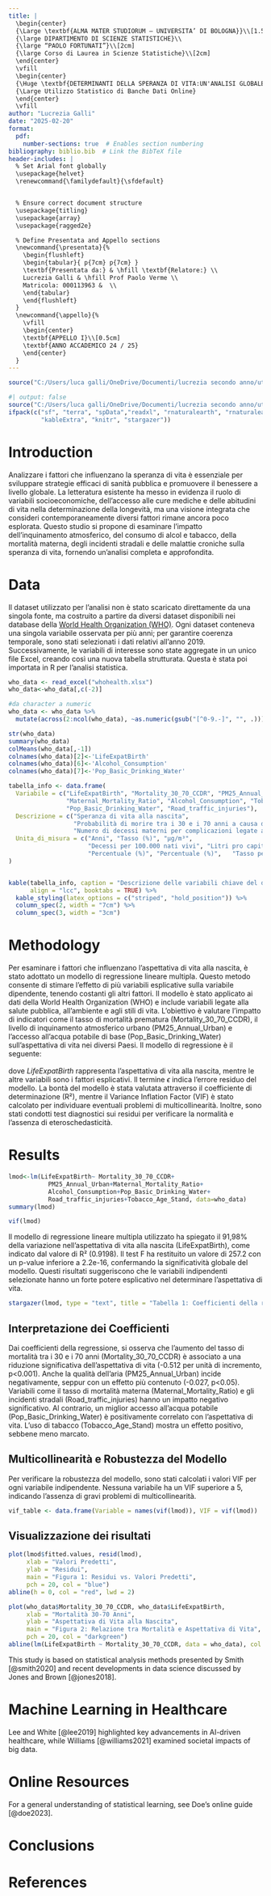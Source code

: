 ```yaml
---
title: |
  \begin{center}
  {\Large \textbf{ALMA MATER STUDIORUM – UNIVERSITA’ DI BOLOGNA}}\\[1.5cm]
  {\large DIPARTIMENTO DI SCIENZE STATISTICHE}\\
  {\large “PAOLO FORTUNATI”}\\[2cm]
  {\large Corso di Laurea in Scienze Statistiche}\\[2cm]
  \end{center}
  \vfill
  \begin{center}
  {\Huge \textbf{DETERMINANTI DELLA SPERANZA DI VITA:UN'ANALISI GLOBALE DEGLI EFFETTI DI INQUINAMENTO, ABITUDINI DI CONSUMO E CONDIZIONI SANITARIE}}\\[0.25cm]
  {\Large Utilizzo Statistico di Banche Dati Online}
  \end{center}
  \vfill
author: "Lucrezia Galli"
date: "2025-02-20"
format: 
  pdf:
    number-sections: true  # Enables section numbering
bibliography: biblio.bib  # Link the BibTeX file
header-includes: |
  % Set Arial font globally
  \usepackage{helvet}  
  \renewcommand{\familydefault}{\sfdefault}  


  % Ensure correct document structure
  \usepackage{titling}
  \usepackage{array}
  \usepackage{ragged2e}

  % Define Presentata and Appello sections
  \newcommand{\presentata}{%
    \begin{flushleft}
    \begin{tabular}{ p{7cm} p{7cm} }
    \textbf{Presentata da:} & \hfill \textbf{Relatore:} \\
    Lucrezia Galli & \hfill Prof Paolo Verme \\
    Matricola: 000113963 &  \\
    \end{tabular}
    \end{flushleft}
  }
  \newcommand{\appello}{%
    \vfill
    \begin{center}
    \textbf{APPELLO I}\\[0.5cm]
    \textbf{ANNO ACCADEMICO 24 / 25}
    \end{center}
  }
---
```




```r
source("C:/Users/luca galli/OneDrive/Documenti/lucrezia secondo anno/utilizzo banche dati/pacchetti.R")
```
 

```r
#| output: false
source("C:/Users/luca galli/OneDrive/Documenti/lucrezia secondo anno/utilizzo banche dati/pacchetti.R")
ifpack(c("sf", "terra", "spData","readxl", "rnaturalearth", "rnaturalearthdata", "tmap", "wbstats", "tidyverse", "devtools", "httr", "Statamarkdown", "reticulate", "ggplot2", "dplyr", "viridis", "geometry", "jsonlite", "WDI", "worldbank", "countrycode", "corrplot","tidyverse", "tidyr","countrycode", "writexl", "car", "psych",
         "kableExtra", "knitr", "stargazer"))

```


\presentata

\appello

\newpage  

\fontsize{12pt}{14pt} \selectfont  

# Introduction

Analizzare i fattori che influenzano la speranza di vita è essenziale per sviluppare strategie efficaci di sanità pubblica e promuovere il benessere a livello globale. La letteratura esistente ha messo in evidenza il ruolo di variabili socioeconomiche, dell’accesso alle cure mediche e delle abitudini di vita nella determinazione della longevità, ma una visione integrata che consideri contemporaneamente diversi fattori rimane ancora poco esplorata. Questo studio si propone di esaminare l’impatto dell’inquinamento atmosferico, del consumo di alcol e tabacco, della mortalità materna, degli incidenti stradali e delle malattie croniche sulla speranza di vita, fornendo un’analisi completa e approfondita.

# Data
Il dataset utilizzato per l'analisi non è stato scaricato direttamente da una singola fonte, ma costruito a partire da diversi dataset disponibili nei database della [World Health Organization (WHO)](https://apps.who.int/gho/data/node.main.1?lang=en).  Ogni dataset conteneva una singola variabile osservata per più anni; per garantire coerenza temporale, sono stati selezionati i dati relativi all'anno 2019. Successivamente, le variabili di interesse sono state aggregate in un unico file Excel, creando così una nuova tabella strutturata. Questa è stata poi importata in R per l'analisi statistica.

```r
who_data <- read_excel("whohealth.xlsx")
who_data<-who_data[,c(-2)]

#da character a numeric
who_data <- who_data %>%
  mutate(across(2:ncol(who_data), ~as.numeric(gsub("[^0-9.-]", "", .))))

str(who_data)
summary(who_data)
colMeans(who_data[,-1])
colnames(who_data)[2]<-'LifeExpatBirth'
colnames(who_data)[6]<-'Alcohol_Consumption'
colnames(who_data)[7]<-'Pop_Basic_Drinking_Water'
```

```r
tabella_info <- data.frame(
  Variabile = c("LifeExpatBirth", "Mortality_30_70_CCDR", "PM25_Annual_Urban", 
                "Maternal_Mortality_Ratio", "Alcohol_Consumption", "Tobacco_Age_Stand",
                "Pop_Basic_Drinking_Water", "Road_traffic_injuries"),
  Descrizione = c("Speranza di vita alla nascita", 
                  "Probabilità di morire tra i 30 e i 70 anni a causa di malattie croniche","Concentrazione media annua di particolato fine (PM2.5) nell’aria delle aree urbane", 
                  "Numero di decessi materni per complicazioni legate alla gravidanza o al parto", "Quantità media annua di alcol consumata dalla popolazione di età superiore ai 15 anni","Percentuale della popolazione che fa uso di prodotti a base di tabacco","Percentuale della popolazione con accesso a servizi idrici di base", "Tasso di mortalità dovuto a incidenti stradali"),
  Unita_di_misura = c("Anni", "Tasso (%)", "µg/m³", 
                      "Decessi per 100.000 nati vivi", "Litri pro capite", 
                      "Percentuale (%)", "Percentuale (%)",   "Tasso per 100.000 abitanti")
)


kable(tabella_info, caption = "Descrizione delle variabili chiave del dataset", 
      align = "lcc", booktabs = TRUE) %>%
  kable_styling(latex_options = c("striped", "hold_position")) %>%
  column_spec(2, width = "7cm") %>%
  column_spec(3, width = "3cm")


```
# Methodology
Per esaminare i fattori che influenzano l'aspettativa di vita alla nascita, è stato adottato un modello di regressione lineare multipla. Questo metodo consente di stimare l'effetto di più variabili esplicative sulla variabile dipendente, tenendo costanti gli altri fattori. Il modello è stato applicato ai dati della World Health Organization (WHO) e include variabili legate alla salute pubblica, all'ambiente e agli stili di vita. L'obiettivo è valutare l'impatto di indicatori come il tasso di mortalità prematura (Mortality_30_70_CCDR), il livello di inquinamento atmosferico urbano (PM25_Annual_Urban) e l'accesso all'acqua potabile di base (Pop_Basic_Drinking_Water) sull'aspettativa di vita nei diversi Paesi.
Il modello di regressione è il seguente:
\
\resizebox{\textwidth}{!}{$
LifeExp = \beta_0 + \beta_1 \cdot Mort3070 + \beta_2 \cdot PM25 + 
\beta_3 \cdot MatMort + \beta_4 \cdot AlcCons + 
\beta_5 \cdot DrinkWater + \beta_6 \cdot RoadInj + 
\beta_7 \cdot TobUse + \epsilon
$}
\
dove *LifeExpatBirth* rappresenta l'aspettativa di vita alla nascita, mentre le altre variabili sono i fattori esplicativi. Il termine *ϵ* indica l'errore residuo del modello. La bontà del modello è stata valutata attraverso il coefficiente di determinazione (R²), mentre il Variance Inflation Factor (VIF) è stato calcolato per individuare eventuali problemi di multicollinearità. Inoltre, sono stati condotti test diagnostici sui residui per verificare la normalità e l’assenza di eteroschedasticità.

# Results
```r
lmod<-lm(LifeExpatBirth~ Mortality_30_70_CCDR+
           PM25_Annual_Urban+Maternal_Mortality_Ratio+
           Alcohol_Consumption+Pop_Basic_Drinking_Water+
           Road_traffic_injuries+Tobacco_Age_Stand, data=who_data)
summary(lmod)
```


```r
vif(lmod)
```
Il modello di regressione lineare multipla utilizzato ha spiegato il 91,98% della variazione nell'aspettativa di vita alla nascita (LifeExpatBirth), come indicato dal valore di R² (0.9198). Il test F ha restituito un valore di 257.2 con un p-value inferiore a 2.2e-16, confermando la significatività globale del modello. Questi risultati suggeriscono che le variabili indipendenti selezionate hanno un forte potere esplicativo nel determinare l’aspettativa di vita.
```r
stargazer(lmod, type = "text", title = "Tabella 1: Coefficienti della regressione", digits = 3)
```

## Interpretazione dei Coefficienti

Dai coefficienti della regressione, si osserva che l’aumento del tasso di mortalità tra i 30 e i 70 anni (Mortality_30_70_CCDR) è associato a una riduzione significativa dell’aspettativa di vita (-0.512 per unità di incremento, p<0.001). Anche la qualità dell’aria (PM25_Annual_Urban) incide negativamente, seppur con un effetto più contenuto (-0.027, p<0.05). Variabili come il tasso di mortalità materna (Maternal_Mortality_Ratio) e gli incidenti stradali (Road_traffic_injuries) hanno un impatto negativo significativo. Al contrario, un miglior accesso all’acqua potabile (Pop_Basic_Drinking_Water) è positivamente correlato con l’aspettativa di vita. L’uso di tabacco (Tobacco_Age_Stand) mostra un effetto positivo, sebbene meno marcato.

## Multicollinearità e Robustezza del Modello

Per verificare la robustezza del modello, sono stati calcolati i valori VIF per ogni variabile indipendente. Nessuna variabile ha un VIF superiore a 5, indicando l’assenza di gravi problemi di multicollinearità.
```r
vif_table <- data.frame(Variable = names(vif(lmod)), VIF = vif(lmod))
```


## Visualizzazione dei risultati
```r
plot(lmod$fitted.values, resid(lmod),
     xlab = "Valori Predetti",
     ylab = "Residui",
     main = "Figura 1: Residui vs. Valori Predetti",
     pch = 20, col = "blue")
abline(h = 0, col = "red", lwd = 2)
```

```r
plot(who_data$Mortality_30_70_CCDR, who_data$LifeExpatBirth,
     xlab = "Mortalità 30-70 Anni",
     ylab = "Aspettativa di Vita alla Nascita",
     main = "Figura 2: Relazione tra Mortalità e Aspettativa di Vita",
     pch = 20, col = "darkgreen")
abline(lm(LifeExpatBirth ~ Mortality_30_70_CCDR, data = who_data), col = "red", lwd = 2)
```



This study is based on statistical analysis methods presented by Smith [@smith2020] and recent developments in data science discussed by Jones and Brown [@jones2018].

# Machine Learning in Healthcare

Lee and White [@lee2019] highlighted key advancements in AI-driven healthcare, while Williams [@williams2021] examined societal impacts of big data.

# Online Resources

For a general understanding of statistical learning, see Doe’s online guide [@doe2023].

# Conclusions

# References